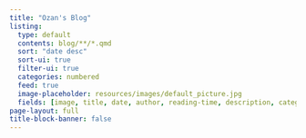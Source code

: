 ```yaml
---
title: "Ozan's Blog"
listing:
  type: default
  contents: blog/**/*.qmd
  sort: "date desc"
  sort-ui: true
  filter-ui: true
  categories: numbered
  feed: true
  image-placeholder: resources/images/default_picture.jpg
  fields: [image, title, date, author, reading-time, description, categories]
page-layout: full
title-block-banner: false
---
```

